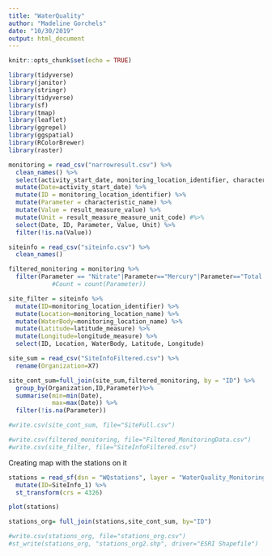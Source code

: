 ```yaml
---
title: "WaterQuality"
author: "Madeline Gorchels"
date: "10/30/2019"
output: html_document
---
```


```r
knitr::opts_chunk$set(echo = TRUE)
```


```r
library(tidyverse)
library(janitor)
library(stringr)
library(tidyverse)
library(sf)
library(tmap)
library(leaflet)
library(ggrepel)
library(ggspatial)
library(RColorBrewer)
library(raster)
```

```r
monitoring = read_csv("narrowresult.csv") %>% 
  clean_names() %>% 
  select(activity_start_date, monitoring_location_identifier, characteristic_name, result_measure_value, result_measure_measure_unit_code) %>% 
  mutate(Date=activity_start_date) %>% 
  mutate(ID = monitoring_location_identifier) %>% 
  mutate(Parameter = characteristic_name) %>% 
  mutate(Value = result_measure_value) %>% 
  mutate(Unit = result_measure_measure_unit_code) #%>% 
  select(Date, ID, Parameter, Value, Unit) %>% 
  filter(!is.na(Value))

siteinfo = read_csv("siteinfo.csv") %>% 
  clean_names()
```

```r
filtered_monitoring = monitoring %>% 
  filter(Parameter == "Nitrate"|Parameter=="Mercury"|Parameter=="Total dissolved solids"|Parameter=="Soduim"|Parameter== "Ammonia")
            #Count = count(Parameter))

site_filter = siteinfo %>% 
  mutate(ID=monitoring_location_identifier) %>% 
  mutate(Location=monitoring_location_name) %>% 
  mutate(WaterBody=monitoring_location_name) %>% 
  mutate(Latitude=latitude_measure) %>% 
  mutate(Longitude=longitude_measure) %>% 
  select(ID, Location, WaterBody, Latitude, Longitude)

site_sum = read_csv("SiteInfoFiltered.csv") %>% 
  rename(Organization=X7)

site_cont_sum=full_join(site_sum,filtered_monitoring, by = "ID") %>% 
  group_by(Organization,ID,Parameter)%>% 
  summarise(min=min(Date),
            max=max(Date)) %>% 
  filter(!is.na(Parameter))

#write.csv(site_cont_sum, file="SiteFull.csv")
```

```r
#write.csv(filtered_monitoring, file="Filtered_MonitoringData.csv")
#write.csv(site_filter, file="SiteInfoFiltered.csv")
```

Creating map with the stations on it 

```r
stations = read_sf(dsn = "WQstations", layer = "WaterQuality_MonitoringSites") %>% 
  mutate(ID=SiteInfo_1) %>% 
  st_transform(crs = 4326)
```

```r
plot(stations)

stations_org= full_join(stations,site_cont_sum, by="ID")

#write.csv(stations_org, file="stations_org.csv")
#st_write(stations_org, "stations_org2.shp", driver="ESRI Shapefile") 
```

